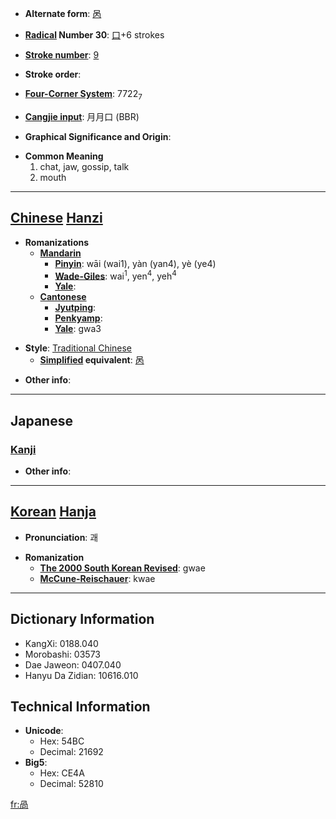 * '''Alternate form''': [[呙]]

* '''[[Wiktionary:Chinese radical index| Radical]] Number 30''': [[Wiktionary:Chinese radical index 口|口]]+6 strokes

* '''[[Wiktionary:Chinese total strokes index|Stroke number]]''': [[Wiktionary:Chinese total strokes index 9|9]]

* '''Stroke order''': 

* '''[[Wiktionary:Chinese four corner index|Four-Corner System]]''': 7722<sub>7</sub>

* '''[[Wiktionary:Chinese Cangjie index|Cangjie input]]''': 月月口 (BBR)

* '''Graphical Significance and Origin''': 

* '''Common Meaning'''
*#chat, jaw, gossip, talk
*# mouth


----

== [[Chinese]] [[Hanzi]] ==

* '''Romanizations'''
** '''[[Mandarin]]'''
*** '''[[Pinyin]]''': wāi (wai1), yàn (yan4), yè (ye4)
*** '''[[Wade-Giles]]''': wai<sup>1</sup>, yen<sup>4</sup>, yeh<sup>4</sup>
*** '''[[Yale]]''': 
** '''[[Cantonese]]'''
*** '''[[Jyutping]]''':
*** '''[[Penkyamp]]''': 
*** '''[[Yale]]''': gwa3

* '''Style''': [[Traditional Chinese]] 
** '''[[Simplified Chinese|Simplified]] equivalent''': [[呙]]

* '''Other info''': 

----

==Japanese==
===[[Kanji]]===
{{kanji|on readings=[[か]] (ka), [[かい]] (kai)|kun readings=[[よこしま]] (yokoshima)}}

* '''Other info''':  

----

== [[Korean]] [[Hanja]] ==

* '''Pronunciation''': 괘

* '''Romanization'''
** '''[[The 2000 South Korean Revised Romanization|The 2000 South Korean Revised]]''': gwae
** '''[[McCune-Reischauer]]''': kwae

----

== Dictionary Information ==

* KangXi: 0188.040
* Morobashi: 03573
* Dae Jaweon: 0407.040
* Hanyu Da Zidian: 10616.010

== Technical Information ==

* '''Unicode''':
** Hex: 54BC
** Decimal: 21692
* '''Big5''':
** Hex: CE4A
** Decimal: 52810

[[fr:咼]]